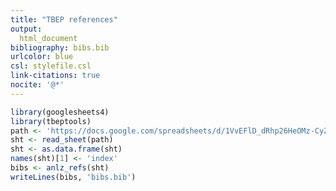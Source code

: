 ```yaml
---
title: "TBEP references"
output: 
  html_document
bibliography: bibs.bib
urlcolor: blue
csl: stylefile.csl
link-citations: true
nocite: '@*'
---
```

  
```r
library(googlesheets4)
library(tbeptools)
path <- 'https://docs.google.com/spreadsheets/d/1VvEFlD_dRhp26HeOMz-CyZ5ZG9szMCziBBcniCwrUJg/edit#gid=0'
sht <- read_sheet(path) 
sht <- as.data.frame(sht)
names(sht)[1] <- 'index'
bibs <- anlz_refs(sht)
writeLines(bibs, 'bibs.bib')
```

